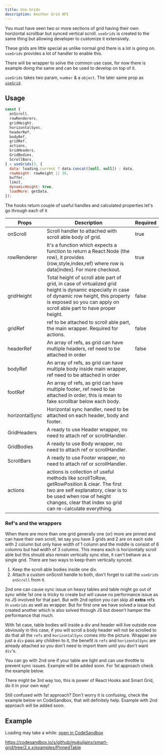 ```yaml
---
title: Use Grids
description: Another Grid API
---
```


You must have seen two or more sections of grid having their own horizontal scrollbar but synced
vertical scroll. `useGrids` is created to the same thing but allowing developer to customize it extensively.

These grids are little special as unlike normal grid there is a lot is going on.
`useGrids` provides a lot of handler to enable this.

There will be wrapper to solve the common use case, for now there is example doing the
same and can be used to develop on top of it.

`useGrids` takes two param, `number` & a `object`. The later same prop as [`useGrid`](/api/useGrid).

## Usage

```jsx
const {
  onScroll,
  rowRenderers,
  gridHeight,
  horizontalSync,
  headerRef,
  bodyRef,
  gridRef,
  actions,
  GridHeaders,
  GridBodies,
  ScrollBars,
} = useGrids(3, {
  data: loading.current ? data.concat([null, null]) : data,
  rowHeight: rowHeight || 39,
  buffer,
  limit,
  dynamicHeight: true,
  loadMore: getData,
});
```

The hooks return couple of useful handles and calculated properties let's go through each of it

| Props          | Description                                                                                                                                                                                                                 | Required |
| -------------- | --------------------------------------------------------------------------------------------------------------------------------------------------------------------------------------------------------------------------- | -------- |
| onScroll       | Scroll handler to attached with scroll able body of grid.                                                                                                                                                                   | true     |
| rowRenderer    | It's a function which expects a function to return a React.Node (the row), it provides (row,style,index,ref) where row is data[index]. For more checkout.                                                                   | true     |
| gridHeight     | Total height of scroll able part of grid, in case of virtualized grid height is dynamic especially in case of dynamic row height, this property is exposed so you can apply on scroll able part to have proper height.      | false    |
| gridRef        | ref to be attached to scroll able part, the main wrapper. Required for actions.                                                                                                                                             | false    |
| headerRef      | An array of refs, as grid can have multiple headers, ref need to be attached in order                                                                                                                                       | false    |
| bodyRef        | An array of refs, as grid can have multiple body inside main wrapper, ref need to be attached in order                                                                                                                      |          |
| footRef        | An array of refs, as grid can have multiple footer, ref need to be attached in order, this is mean to fake scrollbar below each body.                                                                                       |          |
| horizontalSync | Horizontal sync handler, need to be attached on each header, body and footer.                                                                                                                                               |          |
| GridHeaders    | A ready to use Header wrapper, no need to attach ref or scrollHandler.                                                                                                                                                      |          |
| GridBodies     | A ready to use Body wrapper, no need to attach ref or scrollHandler.                                                                                                                                                        |          |
| ScrollBars     | A ready to use Footer wrapper, no need to attach ref or scrollHandler.                                                                                                                                                      |          |
| actions        | actions is collection of useful methods like scrollToRow, getRowPosition & clear. The first two are self explanatory, clear is to be used when row of height changes, clear that index so grid can re-calculate everything. |          |

### Ref's and the wrappers

When there are more than one grid generally one (or) more are pinned and can have their own scroll, let say you have 3 grids and 2 are on
each side with 2 column but only have width of 1 column and the middle is consist of 6 columns but had width of 3 columns. This means
each is horizontally scroll able but this should also remain vertically sync else, it can't behave as a single grid. There are two ways to keep them vertically synced.

1. Keep the scroll able bodies inside one div.
2. Attach a custom onScroll handle to both, don't forget to call the `useGrids` `onScroll` from it.

2nd one can cause sync issue on heavy tables and table might go out of sync while 1st one is tricky to create but will cause no performance issue
as no JS involved for that part. But with 2nd option you can skip all **extra** refs in `useGrids` as well as wrapper. But for first one we have solved a
issue but created another which is also solved through JS but doesn't hamper the performance that much.

With 1st case, table bodies will inside a div and header will live outside now obviously in this case, if you will scroll a body header will not be scrolled
to do that all the `refs` and `horizontalSync` comes into the picture. Wrapper are just a `div` pass any children to it, the benefit is `refs` and `horizontalSync`
are already attached so you don't need to import them until you don't want `div`'s.

You can go with 2nd one if your table are light and can use throttle to prevent sync issues. Example will be added soon.
For 1st approach check the example below.

There might be 3rd way too, this is power of React Hooks and Smart Grid, do it in your own way!

Still confused with 1st approach? Don't worry it is confusing, check the example below on CodeSandbox, that will definitely help.
Example with 2nd approach will be added soon.

## Example

Loading may take a while: [open in CodeSandbox](https://codesandbox.io/s/github/mukuljainx/smart-grid/tree/2.x.x/examples/PinnedTable)

https://codesandbox.io/s/github/mukuljainx/smart-grid/tree/2.x.x/examples/PinnedTable
